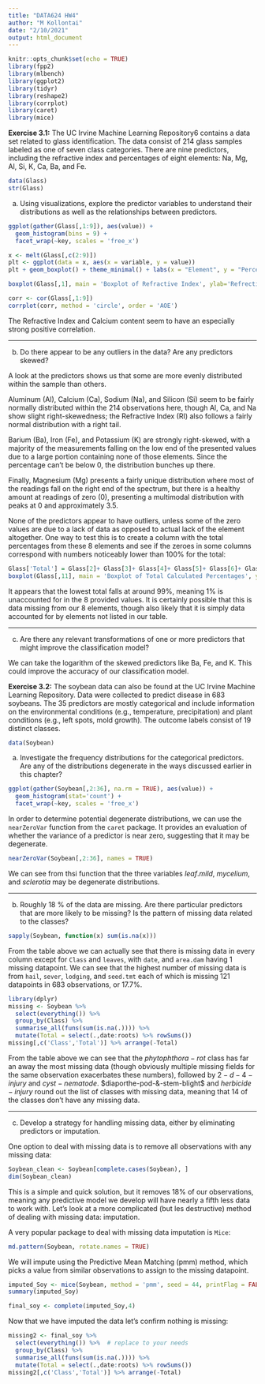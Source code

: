 ---
title: "DATA624 HW4"
author: "M Kollontai"
date: "2/10/2021"
output: html_document
---

```{r setup, include=FALSE}
knitr::opts_chunk$set(echo = TRUE)
library(fpp2)
library(mlbench)
library(ggplot2)
library(tidyr)
library(reshape2)
library(corrplot)
library(caret)
library(mice)
```

**Exercise 3.1:** The UC Irvine Machine Learning Repository6 contains a data set related to glass identification. The data consist of 214 glass samples labeled as one of seven class categories. There are nine predictors, including the refractive index and percentages of eight elements: Na, Mg, Al, Si, K, Ca, Ba, and Fe.

```{r 3_1_prep}
data(Glass)
str(Glass)
```

(a) Using visualizations, explore the predictor variables to understand their
distributions as well as the relationships between predictors.

```{r 3_1 hist}
ggplot(gather(Glass[,1:9]), aes(value)) + 
  geom_histogram(bins = 9) +
  facet_wrap(~key, scales = 'free_x')
```

```{r 3_1_box, error=FALSE}
x <- melt(Glass[,c(2:9)])
plt <- ggplot(data = x, aes(x = variable, y = value))
plt + geom_boxplot() + theme_minimal() + labs(x = "Element", y = "Percent (%)")
```

```{r 3_1_box2}
boxplot(Glass[,1], main = 'Boxplot of Refractive Index', ylab='Refrective Index (RI)')
```

```{r 3_1_corr}
corr <- cor(Glass[,1:9])
corrplot(corr, method = 'circle', order = 'AOE')
```

The Refractive Index and Calcium content seem to have an especially strong positive correlation. 

---

(b) Do there appear to be any outliers in the data? Are any predictors skewed?

A look at the predictors shows us that some are more evenly distributed within the sample than others. 

Aluminum (Al), Calcium (Ca), Sodium (Na), and Silicon (Si) seem to be fairly normally distributed within the 214 observations here, though Al, Ca, and Na show slight right-skewedness; the Refractive Index (RI) also follows a fairly normal distribution with a right tail.

Barium (Ba), Iron (Fe), and Potassium (K) are strongly right-skewed, with a majority of the measurements falling on the low end of the presented values due to a large portion containing none of those elements. Since the percentage can't be below 0, the distribution bunches up there. 

Finally, Magnesium (Mg) presents a fairly unique distribution where most of the readings fall on the right end of the spectrum, but there is a healthy amount at readings of zero (0), presenting a multimodal distribution with peaks at 0 and approximately 3.5.

None of the predictors appear to have outliers, unless some of the zero values are due to a lack of data as opposed to actual lack of the element altogether. One way to test this is to create a column with the total percentages from these 8 elements and see if the zeroes in some columns correspond with numbers noticeably lower than 100% for the total:

```{r}
Glass['Total'] = Glass[2]+ Glass[3]+ Glass[4]+ Glass[5]+ Glass[6]+ Glass[7]+ Glass[8]+ Glass[9]
boxplot(Glass[,11], main = 'Boxplot of Total Calculated Percentages', ylab='Percentage (%)')
```

It appears that the lowest total falls at around 99%, meaning 1% is unaccounted for in the 8 provided values. It is certainly possible that this is data missing from our 8 elements, though also likely that it is simply data accounted for by elements not listed in our table.

---

(c) Are there any relevant transformations of one or more predictors that
might improve the classification model?

We can take the logarithm of the skewed predictors like Ba, Fe, and K. This could improve the accuracy of our classification model. 

**Exercise 3.2:** The soybean data can also be found at the UC Irvine Machine Learning Repository. Data were collected to predict disease in 683 soybeans. The 35 predictors are mostly categorical and include information on the environmental conditions (e.g., temperature, precipitation) and plant conditions (e.g., left spots, mold growth). The outcome labels consist of 19 distinct classes.

```{r 3_2_prep}
data(Soybean)
```

a. Investigate the frequency distributions for the categorical predictors. Are any of the distributions degenerate in the ways discussed earlier in this chapter?

```{r, error = FALSE}
ggplot(gather(Soybean[,2:36], na.rm = TRUE), aes(value)) + 
  geom_histogram(stat='count') +
  facet_wrap(~key, scales = 'free_x')
```

In order to determine potential degenerate distributions, we can use the `nearZeroVar` function from the `caret` package. It provides an evaluation of whether the variance of a predictor is near zero, suggesting that it may be degenerate. 

```{r}
nearZeroVar(Soybean[,2:36], names = TRUE)
```

We can see from thsi function that the three variables $leaf.mild$, $mycelium$, and $sclerotia$ may be degenerate distributions. 

---

b.  Roughly 18 % of the data are missing. Are there particular predictors that are more likely to be missing? Is the pattern of missing data related to the classes?

```{r}
sapply(Soybean, function(x) sum(is.na(x)))
```

From the table above we can actually see that there is missing data in every column except for `Class` and `leaves`, with `date`, and `area.dam` having 1 missing datapoint. We can see that the highest number of missing data is from `hail`, `sever`, `lodging`, and `seed.tmt` each of which is missing 121 datapoints in 683 observations, or 17.7%. 

```{r}
library(dplyr)
missing <- Soybean %>%
  select(everything()) %>%  
  group_by(Class) %>%
  summarise_all(funs(sum(is.na(.)))) %>%
  mutate(Total = select(.,date:roots) %>% rowSums())
missing[,c('Class','Total')] %>% arrange(-Total)
```

From the table above we can see that the $phytophthora-rot$ class has far an away the most missing data (though obviously multiple missing fields for the same observation exacerbates these numbers), followed by $2-d-4-injury$ and $cyst-nematode$. $diaporthe-pod-&-stem-blight$ and $herbicide-injury$ round out the list of classes with missing data, meaning that 14 of the classes don't have any missing data. 

---

c. Develop a strategy for handling missing data, either by eliminating
predictors or imputation.

One option to deal with missing data is to remove all observations with any missing data:

```{r}
Soybean_clean <- Soybean[complete.cases(Soybean), ]
dim(Soybean_clean)
```

This is a simple and quick solution, but it removes 18% of our observations, meaning any predictive model we develop will have nearly a fifth less data to work with. Let's look at a more complicated (but les destructive) method of dealing with missing data: imputation. 

A very popular package to deal with missing data imputation is `Mice`:

```{r}
md.pattern(Soybean, rotate.names = TRUE)
```

We will impute using the Predictive Mean Matching (pmm) method, which picks a value from similar observations to assign to the missing datapoint. 

```{r}
imputed_Soy <- mice(Soybean, method = 'pmm', seed = 44, printFlag = FALSE)
summary(imputed_Soy)
```

```{r}
final_soy <- complete(imputed_Soy,4)
```

Now that we have imputed the data let's confirm nothing is missing:

```{r}
missing2 <- final_soy %>%
  select(everything()) %>%  # replace to your needs
  group_by(Class) %>%
  summarise_all(funs(sum(is.na(.)))) %>%
  mutate(Total = select(.,date:roots) %>% rowSums())
missing2[,c('Class','Total')] %>% arrange(-Total)
```